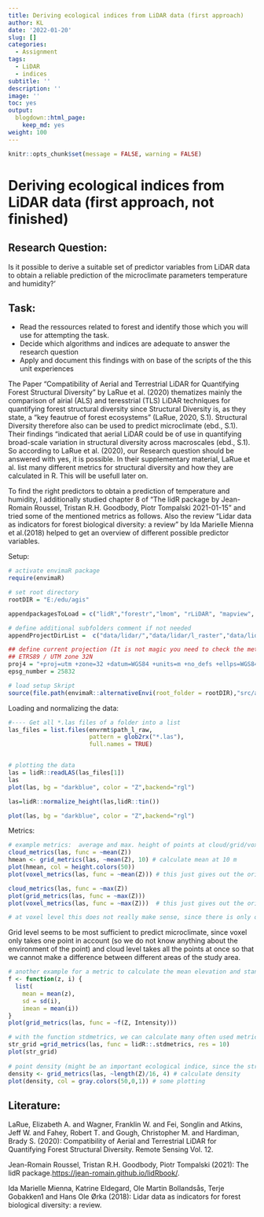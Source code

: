 ```yaml
---
title: Deriving ecological indices from LiDAR data (first approach)
author: KL
date: '2022-01-20'
slug: []
categories:
  - Assignment
tags:
  - LiDAR
  - indices
subtitle: ''
description: ''
image: ''
toc: yes
output:
  blogdown::html_page:
    keep_md: yes
weight: 100
---
```

```r
knitr::opts_chunk$set(message = FALSE, warning = FALSE)

```
# Deriving ecological indices from LiDAR data (first approach, not finished)

## Research Question:

Is it possible to derive a suitable set of predictor variables from LiDAR 
data to obtain a reliable prediction of the microclimate parameters temperature and humidity?'

## Task:

- Read the ressources related to forest and identify those which you will use for attempting the task.
- Decide which algorithms and indices are adequate to answer the research question
- Apply and document this findings with on base of the scripts of the this unit experiences 

The Paper  "Compatibility of Aerial and Terrestrial LiDAR for
Quantifying Forest Structural Diversity" by LaRue et al. (2020) thematizes mainly the comparison of airial (ALS) and teresstrial (TLS) LiDAR techniques for
quantifying forest structural diversity since Structural Diversity is, as they state, a "key feautrue of forest ecosystems" (LaRue, 2020, S.1).
Structural Diversity therefore also can be used to predict microclimate (ebd., S.1). Their findings "indicated that aerial LiDAR could be of 
use in quantifying broad-scale variation in structural diversity across macroscales (ebd., S.1). So according to LaRue et al. (2020), our 
Research question should be answered with yes, it is possible. In their supplementary material, LaRue et al. list many different metrics 
for structural diversity and how they are calculated in R. This will be usefull later on.

To find the right predictors to obtain a prediction of temperature and humidity, I additionally studied chapter 8 of "The lidR package by Jean-Romain Roussel, 
Tristan R.H. Goodbody, Piotr Tompalski 2021-01-15" and tried some of the mentioned metrics as follows. Also the review "Lidar data as indicators for forest biological diversity: a review" by Ida Marielle Mienna et al.(2018) helped to get an overview of different possible predictor variables.
 

Setup:
```r
# activate envimaR package
require(envimaR)

# set root directory
rootDIR = "E:/edu/agis"

appendpackagesToLoad = c("lidR","forestr","lmom", "rLiDAR", "mapview", "raster", "rlas", "sp", "sf", "rgl","future")

# define additional subfolders comment if not needed
appendProjectDirList =  c("data/lidar/","data/lidar/l_raster","data/lidar/l_raw","data/lidar/l_norm")

## define current projection (It is not magic you need to check the meta data or ask your instructor) 
## ETRS89 / UTM zone 32N
proj4 = "+proj=utm +zone=32 +datum=WGS84 +units=m +no_defs +ellps=WGS84 +towgs84=0,0,0"
epsg_number = 25832

# load setup Skript
source(file.path(envimaR::alternativeEnvi(root_folder = rootDIR),"src/agis_setup.R"),echo = TRUE)
```

Loading and normalizing the data:
```r
#---- Get all *.las files of a folder into a list
las_files = list.files(envrmt$path_l_raw,
                       pattern = glob2rx("*.las"),
                       full.names = TRUE)


# plotting the data
las = lidR::readLAS(las_files[1])
las
plot(las, bg = "darkblue", color = "Z",backend="rgl")
```
```r
las=lidR::normalize_height(las,lidR::tin())
```
```r
plot(las, bg = "darkblue", color = "Z",backend="rgl")
```

Metrics:
```r
# example metrics:  average and max. height of points at cloud/grid/voxel level:
cloud_metrics(las, func = ~mean(Z)) 
hmean <- grid_metrics(las, ~mean(Z), 10) # calculate mean at 10 m
plot(hmean, col = height.colors(50))
plot(voxel_metrics(las, func = ~mean(Z))) # this just gives out the original cloud, since voxel is just one point

cloud_metrics(las, func = ~max(Z))
plot(grid_metrics(las, func = ~max(Z)))
plot(voxel_metrics(las, func = ~max(Z)))  # this just gives out the original cloud again

# at voxel level this does not really make sense, since there is only one value, so max and mean are the same
```

Grid level seems to be most sufficient to predict microclimate,
since voxel only takes one point in account (so we do not know anything about the environment of the point) 
and cloud level takes all the points at once so that we cannot make a difference between different areas of the 
study area.
```r
# another example for a metric to calculate the mean elevation and standard deviation and mean of intensity on grid level:
f <- function(z, i) {
  list(
    mean = mean(z), 
    sd = sd(i),
    imean = mean(i))
}
plot(grid_metrics(las, func = ~f(Z, Intensity)))

# with the function stdmetrics, we can calculate many often used metrics (including f.e. height max and mean) at once: 
str_grid =grid_metrics(las, func = lidR::.stdmetrics, res = 10)
plot(str_grid)
 
# point density (might be an important ecological indice, since the structural density of the woods has large impact on f.e. plant growth which is directly connected to microclimate)
density <- grid_metrics(las, ~length(Z)/16, 4) # calculate density
plot(density, col = gray.colors(50,0,1)) # some plotting
```

## Literature:
LaRue, Elizabeth A. and Wagner, Franklin W. and Fei, Songlin and Atkins, Jeff W. and Fahey, Robert T. and Gough, Christopher M. and Hardiman, Brady S. (2020): Compatibility of Aerial and Terrestrial LiDAR for Quantifying Forest Structural Diversity. Remote Sensing Vol. 12.

Jean-Romain Roussel, 
Tristan R.H. Goodbody, Piotr Tompalski (2021): The lidR package.<https://jean-romain.github.io/lidRbook/>.

Ida Marielle Mienna, Katrine Eldegard, Ole Martin Bollandsås, Terje Gobakken1 and Hans Ole
Ørka (2018): Lidar data as indicators for forest biological diversity: a review.